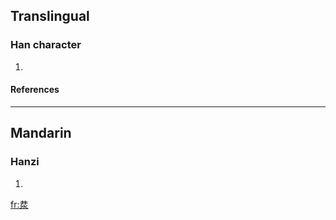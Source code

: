 ==Translingual==
===Han character===
{{Han char|rn=85|rad=水|as=04|sn=7|four=|canj=廿廿水 (TTE)}}
# {{defn|Han|sort=水04}}
====References====
{{Han ref|kx=0607.140|dkj=17156|dj=1001.010|hdz=31556.050|uh=6C6C|ud=27756}}

----
==Mandarin==
===Hanzi===
{{cmn-hanzi|pin=[[jǐng]] (jing3)|wg=ching<sup>3</sup>}}
# {{defn|Mandarin}}

[[fr:汬]]